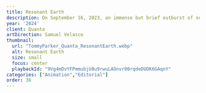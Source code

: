 ```yaml
---
title: Resonant Earth
description: On September 16, 2023, an immense but brief outburst of seismic energy was soon followed by a long hum that made the world ring for nine days straight. Finding its cause took 68 scientists and an assist by the Danish military.
year: '2024'
client: Quanta
artDirection: Samuel Velasco
thumbnail:
  url: "TommyParker_Quanta_ResonantEarth.webp"
  alt: Resonant Earth
  size: small
  focus: center
  playbackId: "9Vg4mDvYFPmmubjU8u9rwuLAOnvr00rqdeDUDK6GAqnY"
categories: ["Animation","Editorial"]
order: 36
---
```


<ProjectVideo
  playbackId="9Vg4mDvYFPmmubjU8u9rwuLAOnvr00rqdeDUDK6GAqnY"
  aspectRatio="16/9"
  className="video-container aspect-[16/9]"
/>